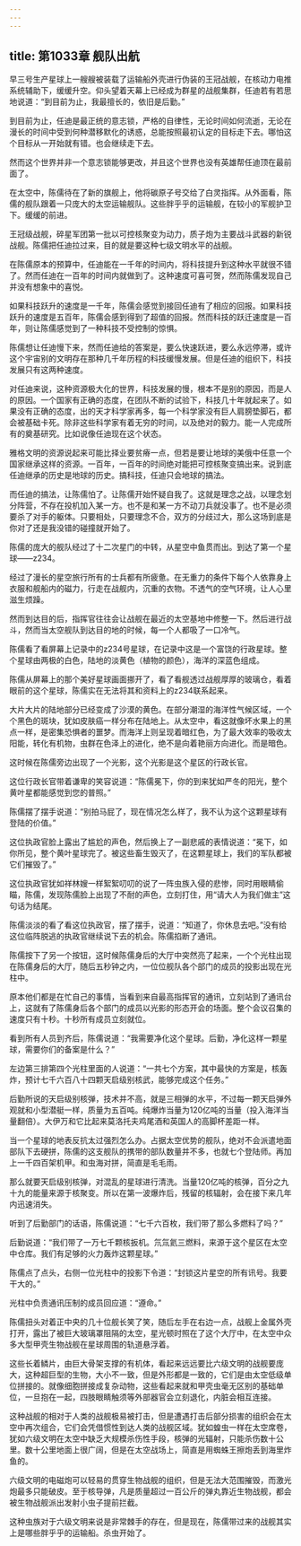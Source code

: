 ```yaml
---
---
---
```

title: 第1033章 舰队出航
---



早三号生产星球上一艘艘被装载了运输船外壳进行伪装的王冠战舰，在核动力电推系统辅助下，缓缓升空。仰头望着天幕上已经成为群星的战舰集群，任迪若有若思地说道：“到目前为止，我最擅长的，依旧是后勤。”

到目前为止，任迪是最正统的意志锁，严格的自律性，无论时间如何流逝，无论在漫长的时间中受到何种潜移默化的诱惑，总能按照最初认定的目标走下去。哪怕这个目标从一开始就有错。也会继续走下去。

然而这个世界并非一个意志锁能够更改，并且这个世界也没有英雄帮任迪顶在最前面了。

在太空中，陈儒待在了新的旗舰上，他将碳原子号交给了白灵指挥。从外面看，陈儒的舰队跟着一只庞大的太空运输舰队。这些胖乎乎的运输舰，在较小的军舰护卫下。缓缓的前进。

王冠级战舰，碎星军团第一批以可控核聚变为动力，质子炮为主要战斗武器的新锐战舰。陈儒把任迪拉过来，目的就是要这种七级文明水平的战舰。

在陈儒原本的预算中，任迪能在一千年的时间内，将科技提升到这种水平就很不错了。然而任迪在一百年的时间内就做到了。这种速度可喜可贺，然而陈儒发现自己并没有想象中的喜悦。

如果科技跃升的速度是一千年，陈儒会感觉到接回任迪有了相应的回报。如果科技跃升的速度是五百年，陈儒会感到得到了超值的回报。然而科技的跃迁速度是一百年，则让陈儒感觉到了一种科技不受控制的惊惧。

陈儒想让任迪慢下来，然而任迪给的答案是，要么快速跃进，要么永远停滞，或许这个宇宙别的文明存在那种几千年历程的科技缓慢发展。但是任迪的组织下，科技发展只有这两种速度。

对任迪来说，这种资源极大化的世界，科技发展的慢，根本不是别的原因，而是人的原因。一个国家有正确的态度，在团队不断的试验下，科技几十年就起来了。如果没有正确的态度，出的天才科学家再多，每一个科学家没有巨人肩膀垫脚石，都会被基础卡死。除非这些科学家有着无穷的时间，以及绝对的毅力。能一人完成所有的奠基研究。比如说像任迪现在这个状态。

雅格文明的资源说起来可能比择业要贫瘠一点，但若是要让地球的美俄中任意一个国家继承这样的资源。一百年，一百年的时间绝对能把可控核聚变搞出来。说到底任迪继承的历史是地球的历史。搞科技，任迪只会地球的搞法。

而任迪的搞法，让陈儒怕了。让陈儒开始怀疑自我了。这就是理念之战，以理念划分阵营，不存在投机加入某一方。也不是和某一方不动刀兵就没事了。也不是必须要杀了对手的躯体。只要相处，只要理念不合，双方的分歧过大，那么这场到底是你对了还是我没错的碰撞就开始了。

陈儒的庞大的舰队经过了十二次星门的中转，从星空中鱼贯而出。到达了第一个星球——z234。

经过了漫长的星空旅行所有的士兵都有所疲惫。在无重力的条件下每个人依靠身上衣服和舰船内的磁力，行走在战舰内，沉重的衣物。不透气的空气环境，让人心里滋生烦躁。

然而到达目的后，指挥官往往会让战舰在最近的太空基地中修整一下。然后进行战斗，然而当太空舰队到达目的地的时候，每一个人都吸了一口冷气。

陈儒看了看屏幕上记录中的z234号星球，在记录中这是一个富饶的行政星球。整个星球由两极的白色，陆地的淡黄色（植物的颜色），海洋的深蓝色组成。

陈儒从屏幕上的那个美好星球画面挪开了，看了看舰透过战舰厚厚的玻璃仓，看着眼前的这个星球，陈儒实在无法将其和资料上的z234联系起来。

大片大片的陆地部分已经变成了沙漠的黄色。在部分潮湿的海洋性气候区域，一个个黑色的斑块，犹如皮肤癌一样分布在陆地上。从太空中，看这就像坏水果上的黑点一样，是密集恐惧者的噩梦。而海洋上则呈现着暗红色，为了最大效率的吸收太阳能，转化有机物，虫群在色泽上的进化，绝不是向着艳丽方向进化。而是暗色。

这时候在陈儒旁边出现了一个光影，这个光影是这个星区的行政长官。

这位行政长官带着谦卑的笑容说道：“陈儒冕下，你的到来犹如严冬的阳光，整个黄叶星都能感觉到您的普照。”

陈儒摆了摆手说道：“别拍马屁了，现在情况怎么样了，我不认为这个这颗星球有登陆的价值。”

这位执政官脸上露出了尴尬的声色，然后换上了一副悲戚的表情说道：“冕下，如你所见，整个黄叶星球完了。被这些畜生毁灭了，在这颗星球上，我们的军队都被它们摧毁了。”

这位执政官犹如祥林嫂一样絮絮叨叨的说了一阵虫族入侵的悲惨，同时用眼睛偷瞄，陈儒，发现陈儒脸上出现了不耐的声色，立刻打住，用“请大人为我们做主”这句话为结尾。

陈儒淡淡的看了看这位执政官，摆了摆手，说道：“知道了，你休息去吧。”没有给这位临阵脱逃的执政官继续说下去的机会。陈儒掐断了通讯。

陈儒按下了另一个按钮，这时候陈儒身后的大厅中突然亮了起来，一个个光柱出现在陈儒身后的大厅，随后五秒钟之内，一位位舰队各个部门的成员的投影出现在光柱中。

原本他们都是在忙自己的事情，当看到来自最高指挥官的通讯，立刻站到了通讯台上，这就有了陈儒身后各个部门的成员以光影的形态开会的场面。整个会议召集的速度只有十秒。十秒所有成员立刻就位。

看到所有人员到齐后，陈儒说道：“我需要净化这个星球。后勤，净化这样一颗星球，需要你们的备案是什么？”

左边第三排第四个光柱里面的人说道：“一共七个方案，其中最快的方案是，核轰炸，预计七千六百八十四颗天启级别核武，能够完成这个任务。”

后勤所说的天启级别核弹，技术并不高，就是三相弹的水平，不过每一颗天启弹外观就和小型潜艇一样，质量为五百吨。纯爆炸当量为120亿吨的当量（投入海洋当量翻倍）。大伊万和它比起来莫洛托夫鸡尾酒和英国人的高脚杯差距一样。

当一个星球的地表反抗太过强烈怎么办。占据太空优势的舰队，绝对不会派遣地面部队下去硬拼，陈儒的这支舰队的携带的部队数量并不多，也就七个登陆师。再加上一千四百架机甲。和虫海对拼，简直是毛毛雨。

那么就要天启级别核弹，对混乱的星球进行清洗。当量120亿吨的核弹，百分之九十九的能量来源于核聚变。所以在第一波爆炸后，残留的核辐射，会在接下来几年内迅速消失。

听到了后勤部门的话语，陈儒说道：“七千六百枚，我们带了那么多燃料了吗？”

后勤说道：“我们带了一万七千颗核扳机。氘氚氦三燃料，来源于这个星区在太空中仓库。我们有足够的火力轰炸这颗星球。”

陈儒点了点头，右侧一位光柱中的投影下令道：“封锁这片星空的所有讯号。我要干大的。”

光柱中负责通讯压制的成员回应道：“遵命。”

陈儒扭头对着正中央的几十位舰长笑了笑，随后左手在右边一点，战舰上金属外壳打开，露出了被巨大玻璃罩阻隔的太空，星光顿时照在了这个大厅中，在太空中众多大型甲壳生物战舰在星球周围的轨道悬浮着。

这些长着鳞片，由巨大骨架支撑的有机体，看起来远远要比六级文明的战舰要庞大，这种超巨型的生物，大小不一致，但是外形都是一致的，它们是由太空低级单位拼接的。就像细胞拼接成复杂动物，这些看起来就和甲壳虫毫无区别的基础单位，一旦抱在一起，四肢眼睛触须等外部器官会立刻退化，内脏会相互连接。

这种战舰的相对于人类的战舰极易被打击，但是遭遇打击后部分损害的组织会在太空中再次组合，它们会凭借惯性到达人类的战舰区域。犹如蝗虫一样在太空席卷，犹如六级文明在太空中缺乏大规模杀伤性手段，核弹的光辐射，只能杀伤数十公里。数十公里地面上很广阔，但是在太空战场上，简直是用蜘蛛王擦炮丢到海里炸鱼的。

六级文明的电磁炮可以轻易的贯穿生物战舰的组织，但是无法大范围摧毁，而激光炮最多只能破皮。至于核导弹，凡是质量超过一百公斤的弹丸靠近生物战舰，都会被生物战舰派出发射小虫子提前拦截。

这种虫族对于六级文明来说是非常棘手的存在，但是现在，陈儒带过来的战舰其实上是哪些胖乎乎的运输船。杀虫开始了。